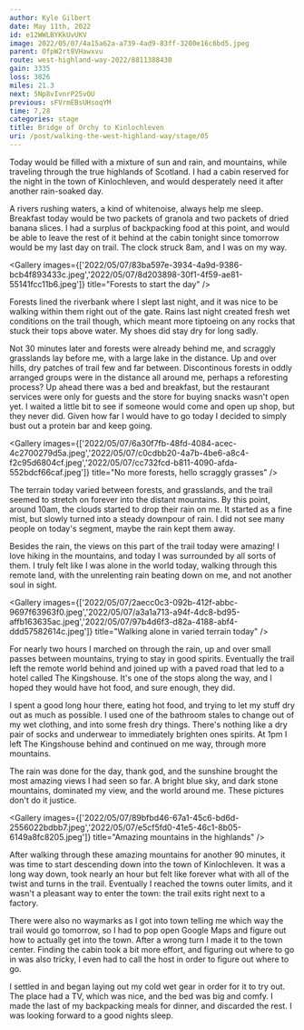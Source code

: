 ```yaml
---
author: Kyle Gilbert
date: May 11th, 2022
id: e12WWLBYKkUvUKV
image: 2022/05/07/4a15a62a-a739-4ad9-83ff-3200e16c6bd5.jpeg
parent: OfpW2rt8VHawxvu
route: west-highland-way-2022/8811388430
gain: 3335
loss: 3826
miles: 21.3
next: 5Np8vIvnrP25vOU
previous: sFVrmEBsUHsoqYM
time: 7,28
categories: stage
title: Bridge of Orchy to Kinlochleven
uri: /post/walking-the-west-highland-way/stage/05
---
```


<Stats />

<Route />

Today would be filled with a mixture of sun and rain, and mountains, while
traveling through the true highlands of Scotland. I had a cabin reserved for
the night in the town of Kinlochleven, and would desperately need it after
another rain-soaked day.

A rivers rushing waters, a kind of whitenoise, always help me sleep. Breakfast
today would be two packets of granola and two packets of dried banana slices. I
had a surplus of backpacking food at this point, and would be able to leave the
rest of it behind at the cabin tonight since tomorrow would be my last day on
trail. The clock struck 8am, and I was on my way.

<Gallery images={['2022/05/07/83ba597e-3934-4a9d-9386-bcb4f893433c.jpeg','2022/05/07/8d203898-30f1-4f59-ae81-55141fcc11b6.jpeg']} title="Forests to start the day" />

Forests lined the riverbank where I slept last night, and it was nice to be
walking within them right out of the gate. Rains last night created fresh wet
conditions on the trail though, which meant more tiptoeing on any rocks that
stuck their tops above water. My shoes did stay dry for long sadly.

Not 30 minutes later and forests were already behind me, and scraggly grasslands
lay before me, with a large lake in the distance. Up and over hills, dry patches
of trail few and far between. Discontinous forests in oddly arranged groups
were in the distance all around me, perhaps a reforesting process? Up ahead
there was a bed and breakfast, but the restaurant services were only for guests
and the store for buying snacks wasn't open yet. I waited a little bit to see
if someone would come and open up shop, but they never did. Given how far I
would have to go today I decided to simply bust out a protein bar and keep going.

<Gallery images={['2022/05/07/6a30f7fb-48fd-4084-acec-4c2700279d5a.jpeg','2022/05/07/c0cdbb20-4a7b-4be6-a8c4-f2c95d6804cf.jpeg','2022/05/07/cc732fcd-b811-4090-afda-552bdcf66caf.jpeg']} title="No more forests, hello scraggly grasses" />

The terrain today varied between forests, and grasslands, and the trail
seemed to stretch on forever into the distant mountains. By this point, around
10am, the clouds started to drop their rain on me. It started as a fine mist,
but slowly turned into a steady downpour of rain. I did not see many people on
today's segment, maybe the rain kept them away.

Besides the rain, the views on this part of the trail today were amazing! I
love hiking in the mountains, and today I was surrounded by all sorts of them.
I truly felt like I was alone in the world today, walking through this remote
land, with the unrelenting rain beating down on me, and not another soul in
sight.

<Gallery images={['2022/05/07/2aecc0c3-092b-412f-abbc-9697f63963f0.jpeg','2022/05/07/a3a1a713-a94f-4dc8-bd95-affb163635ac.jpeg','2022/05/07/97b4d6f3-d82a-4188-abf4-ddd57582614c.jpeg']} title="Walking alone in varied terrain today" />

For nearly two hours I marched on through the rain, up and over small passes
between mountains, trying to stay in good spirits. Eventually the trail left
the remote world behind and joined up with a paved road that led to a hotel
called The Kingshouse. It's one of the stops along the way, and I hoped they
would have hot food, and sure enough, they did.

I spent a good long hour there, eating hot food, and trying to let my stuff dry
out as much as possible. I used one of the bathroom stales to change out of my
wet clothing, and into some fresh dry things. There's nothing like a dry pair of
socks and underwear to immediately brighten ones spirits. At 1pm I left The
Kingshouse behind and continued on me way, through more mountains.

The rain was done for the day, thank god, and the sunshine brought the most
amazing views I had seen so far. A bright blue sky, and dark stone mountains,
dominated my view, and the world around me. These pictures don't do it justice.

<Gallery images={['2022/05/07/89bfbd46-67a1-45c6-bd6d-2556022bdbb7.jpeg','2022/05/07/e5cf5fd0-41e5-46c1-8b05-6149a8fc8205.jpeg']} title="Amazing mountains in the highlands" />

After walking through these amazing mountains for another 90 minutes, it was time
to start descending down into the town of Kinlochleven. It was a long way down,
took nearly an hour but felt like forever what with all of the twist and turns
in the trail. Eventually I reached the towns outer limits, and it wasn't a
pleasant way to enter the town: the trail exits right next to a factory.

There were also no waymarks as I got into town telling me which way the trail
would go tomorrow, so I had to pop open Google Maps and figure out how to
actually get into the town. After a wrong turn I made it to the town center.
Finding the cabin took a bit more effort, and figuring out where to go in was
also tricky, I even had to call the host in order to figure out where to go.

I settled in and began laying out my cold wet gear in order for it to try out.
The place had a TV, which was nice, and the bed was big and comfy. I made the
last of my backpacking meals for dinner, and discarded the rest. I was looking
forward to a good nights sleep.

